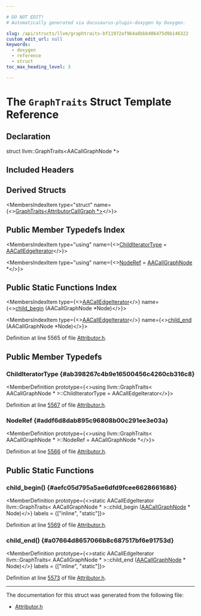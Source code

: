 ```yaml
---

# DO NOT EDIT!
# Automatically generated via docusaurus-plugin-doxygen by Doxygen.

slug: /api/structs/llvm/graphtraits-bf11972af964a8bbb406475d9b146322
custom_edit_url: null
keywords:
  - doxygen
  - reference
  - struct
toc_max_heading_level: 3

---
```





# The `GraphTraits` Struct Template Reference

<DoxygenPage pluginConfig={pluginConfig}>



## Declaration

<CodeBlock>struct llvm::GraphTraits&lt;AACallGraphNode &#42;&gt;</CodeBlock>

## Included Headers

<IncludesList>
<IncludesListItem
  filePath="llvm/Transforms/IPO/Attributor.h"
  permalink="/docs/api/files/include/include/llvm/include/llvm/transforms/include/llvm/transforms/ipo/attributor-h"
  isLocal="true" />
</IncludesList>

## Derived Structs

<MembersIndex>

<MembersIndexItem
  type="struct"
  name={<><a href="/docs/api/structs/llvm/graphtraits-8e3d49d8257628f3fde0f02587f68f13">GraphTraits&lt;AttributorCallGraph &#42;&gt;</a></>}>
</MembersIndexItem>

</MembersIndex>

## Public Member Typedefs Index

<MembersIndex>

<MembersIndexItem
  type="using"
  name={<><a href="#ab398267c4b9e16500456c4260cb316c8">ChildIteratorType</a> = <a href="/docs/api/classes/llvm/aacalledgeiterator">AACallEdgeIterator</a></>}>
</MembersIndexItem>

<MembersIndexItem
  type="using"
  name={<><a href="#addf6d8dab895c96808b00c291ee3e03a">NodeRef</a> = <a href="/docs/api/structs/llvm/aacallgraphnode">AACallGraphNode</a> &#42;</>}>
</MembersIndexItem>

</MembersIndex>

## Public Static Functions Index

<MembersIndex>

<MembersIndexItem
  type={<><a href="/docs/api/classes/llvm/aacalledgeiterator">AACallEdgeIterator</a></>}
  name={<><a href="#aefc05d795a5ae6dfd9fcee6628661686">child&#95;begin</a> (AACallGraphNode &#42;Node)</>}>
</MembersIndexItem>

<MembersIndexItem
  type={<><a href="/docs/api/classes/llvm/aacalledgeiterator">AACallEdgeIterator</a></>}
  name={<><a href="#a07664d8657066b8c687517bf6e91753d">child&#95;end</a> (AACallGraphNode &#42;Node)</>}>
</MembersIndexItem>

</MembersIndex>


Definition at line 5565 of file <a href="/docs/api/files/include/include/llvm/include/llvm/transforms/include/llvm/transforms/ipo/attributor-h">Attributor.h</a>.

<SectionDefinition>

## Public Member Typedefs

### ChildIteratorType {#ab398267c4b9e16500456c4260cb316c8}

<MemberDefinition
  prototype={<>using llvm::GraphTraits&lt; AACallGraphNode &#42; &gt;::ChildIteratorType =  AACallEdgeIterator</>}>

Definition at line <a href="/docs/api/files/include/include/llvm/include/llvm/transforms/include/llvm/transforms/ipo/attributor-h/#l05567">5567</a> of file <a href="/docs/api/files/include/include/llvm/include/llvm/transforms/include/llvm/transforms/ipo/attributor-h">Attributor.h</a>.
</MemberDefinition>

### NodeRef {#addf6d8dab895c96808b00c291ee3e03a}

<MemberDefinition
  prototype={<>using llvm::GraphTraits&lt; AACallGraphNode &#42; &gt;::NodeRef =  AACallGraphNode &#42;</>}>

Definition at line <a href="/docs/api/files/include/include/llvm/include/llvm/transforms/include/llvm/transforms/ipo/attributor-h/#l05566">5566</a> of file <a href="/docs/api/files/include/include/llvm/include/llvm/transforms/include/llvm/transforms/ipo/attributor-h">Attributor.h</a>.
</MemberDefinition>

</SectionDefinition>

<SectionDefinition>

## Public Static Functions

### child&#95;begin() {#aefc05d795a5ae6dfd9fcee6628661686}

<MemberDefinition
  prototype={<>static AACallEdgeIterator llvm::GraphTraits&lt; AACallGraphNode &#42; &gt;::child&#95;begin (<a href="/docs/api/structs/llvm/aacallgraphnode">AACallGraphNode</a> &#42; Node)</>}
  labels = {["inline", "static"]}>

Definition at line <a href="/docs/api/files/include/include/llvm/include/llvm/transforms/include/llvm/transforms/ipo/attributor-h/#l05569">5569</a> of file <a href="/docs/api/files/include/include/llvm/include/llvm/transforms/include/llvm/transforms/ipo/attributor-h">Attributor.h</a>.
</MemberDefinition>

### child&#95;end() {#a07664d8657066b8c687517bf6e91753d}

<MemberDefinition
  prototype={<>static AACallEdgeIterator llvm::GraphTraits&lt; AACallGraphNode &#42; &gt;::child&#95;end (<a href="/docs/api/structs/llvm/aacallgraphnode">AACallGraphNode</a> &#42; Node)</>}
  labels = {["inline", "static"]}>

Definition at line <a href="/docs/api/files/include/include/llvm/include/llvm/transforms/include/llvm/transforms/ipo/attributor-h/#l05573">5573</a> of file <a href="/docs/api/files/include/include/llvm/include/llvm/transforms/include/llvm/transforms/ipo/attributor-h">Attributor.h</a>.
</MemberDefinition>

</SectionDefinition>

<hr/>

The documentation for this struct was generated from the following file:

<ul>
<li><a href="/docs/api/files/include/include/llvm/include/llvm/transforms/include/llvm/transforms/ipo/attributor-h">Attributor.h</a></li>
</ul>

</DoxygenPage>
